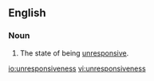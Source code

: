 ==English==
===Noun===
{{en-noun|-}}
# The state of being [[unresponsive]].

[[io:unresponsiveness]]
[[vi:unresponsiveness]]